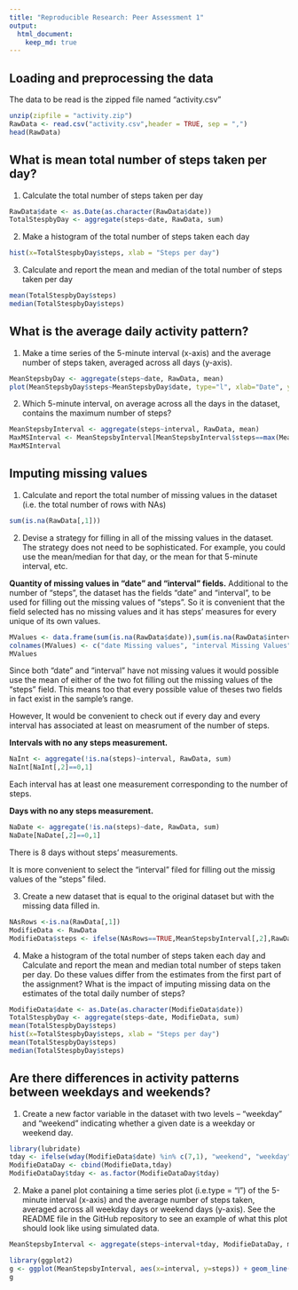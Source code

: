 ```yaml
---
title: "Reproducible Research: Peer Assessment 1"
output: 
  html_document:
    keep_md: true
---
```



## Loading and preprocessing the data

The data to be read is the zipped file named "activity.csv"
```r
unzip(zipfile = "activity.zip")
RawData <- read.csv("activity.csv",header = TRUE, sep = ",")
head(RawData)
```



## What is mean total number of steps taken per day?

1. Calculate the total number of steps taken per day
```r
RawData$date <- as.Date(as.character(RawData$date))
TotalStespbyDay <- aggregate(steps~date, RawData, sum)
```

2. Make a histogram of the total number of steps taken each day
```r
hist(x=TotalStespbyDay$steps, xlab = "Steps per day")
```

3. Calculate and report the mean and median of the total number of steps taken per day
```r
mean(TotalStespbyDay$steps)
median(TotalStespbyDay$steps)
```



## What is the average daily activity pattern?

1. Make a time series of the 5-minute interval (x-axis) and the average number of steps taken, averaged across all days (y-axis).
```r
MeanStepsbyDay <- aggregate(steps~date, RawData, mean)
plot(MeanStepsbyDay$steps~MeanStepsbyDay$date, type="l", xlab="Date", ylab="Mean Steps in a day", main="Time Series of Average Steps per Day")
```

2. Which 5-minute interval, on average across all the days in the dataset, contains the maximum number of steps?
```r
MeanStepsbyInterval <- aggregate(steps~interval, RawData, mean)
MaxMSInterval <- MeanStepsbyInterval[MeanStepsbyInterval$steps==max(MeanStepsbyInterval$steps),1]
MaxMSInterval
```



## Imputing missing values

1. Calculate and report the total number of missing values in the dataset (i.e. the total number of rows with NAs)
```r
sum(is.na(RawData[,1]))
```

2. Devise a strategy for filling in all of the missing values in the dataset. The strategy does not need to be sophisticated. For example, you could use the mean/median for that day, or the mean for that 5-minute interval, etc.


**Quantity of missing values in "date" and "interval" fields.**
Additional to the number of "steps", the dataset has the fields "date" and "interval", to be used for filling out the missing values of "steps". So it is convenient that the field selected has no missing values and it has steps' measures for every unique of its own values.

```r
MValues <- data.frame(sum(is.na(RawData$date)),sum(is.na(RawData$interval)))
colnames(MValues) <- c("date Missing values", "interval Missing Values")
MValues
```

Since both "date" and "interval" have not missing values it would possible use the mean of either of the two fot filling out the missing values of the "steps" field. This means too that every possible value of theses two fields in fact exist in the sample's range.

However, It would be convenient to check out if every day and every interval has associated at least on measrument of the number of steps.

**Intervals with no any steps measurement.**
```r
NaInt <- aggregate(!is.na(steps)~interval, RawData, sum)
NaInt[NaInt[,2]==0,1]

```
Each interval has at least one measurement corresponding to the number of steps.

**Days with no any steps measurement.**
```r
NaDate <- aggregate(!is.na(steps)~date, RawData, sum)
NaDate[NaDate[,2]==0,1]
```
There is 8 days without steps' measurements.

It is more convenient to select the "interval" filed for filling out the missig values of the "steps" filed.


3. Create a new dataset that is equal to the original dataset but with the missing data filled in.
```r
NAsRows <-is.na(RawData[,1])
ModifieData <- RawData
ModifieData$steps <- ifelse(NAsRows==TRUE,MeanStepsbyInterval[,2],RawData[,1])
```



4. Make a histogram of the total number of steps taken each day and Calculate and report the mean and median total number of steps taken per day. Do these values differ from the estimates from the first part of the assignment? What is the impact of imputing missing data on the estimates of the total daily number of steps?
```r
ModifieData$date <- as.Date(as.character(ModifieData$date))
TotalStespbyDay <- aggregate(steps~date, ModifieData, sum)
mean(TotalStespbyDay$steps)
hist(x=TotalStespbyDay$steps, xlab = "Steps per day")
mean(TotalStespbyDay$steps)
median(TotalStespbyDay$steps)
```



## Are there differences in activity patterns between weekdays and weekends?

1. Create a new factor variable in the dataset with two levels – “weekday” and “weekend” indicating whether a given date is a weekday or weekend day.
```r
library(lubridate)
tday <- ifelse(wday(ModifieData$date) %in% c(7,1), "weekend", "weekday")
ModifieDataDay <- cbind(ModifieData,tday)
ModifieDataDay$tday <- as.factor(ModifieDataDay$tday)
```


2. Make a panel plot containing a time series plot (i.e.type = "l") of the 5-minute interval (x-axis) and the average number of steps taken, averaged across all weekday days or weekend days (y-axis). See the README file in the GitHub repository to see an example of what this plot should look like using simulated data.
```r
MeanStepsbyInterval <- aggregate(steps~interval+tday, ModifieDataDay, mean)
```

```r
library(ggplot2)
g <- ggplot(MeanStepsbyInterval, aes(x=interval, y=steps)) + geom_line() + facet_grid(vars(tday))+ylab(expression("Average Steps per Day")) + xlab(expression("Measured Interval"))
g

```







